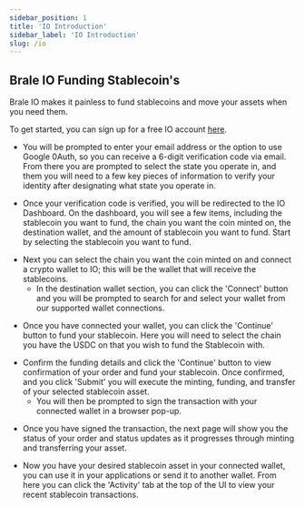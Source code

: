 ```yaml
---
sidebar_position: 1
title: 'IO Introduction'
sidebar_label: 'IO Introduction'
slug: /io
---
```


## Brale IO Funding Stablecoin's

<p class="intro-subheading">
  Brale IO makes it painless to fund stablecoins and move your assets when you need them.
</p>

To get started, you can sign up for a free IO account [here](https://app.brale.io/signup).

- You will be prompted to enter your email address or the option to use Google 0Auth, so you can receive a 6-digit
  verification code via email. From there you are prompted to select the state you operate in, and them you will need to a few key
  pieces of information to verify your identity after designating what state you operate in.

<div style={{ display: 'flex', gap: '1rem', height: 'auto' }}>
  <InlineImage srcDark="/img/io/enter-verification-code.png" alt="Enter verification code" />

  <InlineImage srcDark="/img/io/state-selection.png" alt="State selection" />
</div>

- Once your verification code is verified, you will be redirected to the IO Dashboard. On the dashboard, you will see a
few items, including the stablecoin you want to fund, the chain you want the coin minted on, the destination wallet,
and the amount of stablecoin you want to fund. Start by selecting the stablecoin you want to fund.

<div style={{ display: 'flex', gap: '1rem', height: 'auto' }}>
  <InlineImage srcDark="/img/io/select-a-stablecoin.png" alt="Selecting an stablecoin" />

  <InlineImage srcDark="/img/io/select-a-chain.png" alti="Selecting a chain" />
</div>

- Next you can select the chain you want the coin minted on and connect a crypto wallet to IO; this will be the wallet
that will receive the stablecoins.
  - In the destination wallet section, you can click the 'Connect' button and you will be prompted to search for and
  select your wallet from our supported wallet connections.

<div style={{ display: 'flex', gap: '1rem', height: 'auto' }}>
  <InlineImage srcDark="/img/io/selected-chain.png" alt="Selected a chain" />

  <InlineImage srcDark="/img/io/connect-a-wallet.png" alt="Connect a wallet" />

  <InlineImage srcDark="/img/io/connected-wallet.png" alt="Connected wallet" />
</div>


- Once you have connected your wallet, you can click the 'Continue' button to fund your stablecoin. Here you will
need to select the chain you have the USDC on that you wish to fund the Stablecoin with.

<div style={{ display: 'flex', gap: '1rem', height: 'auto' }}>
  <InlineImage
    srcDark="/img/io/continue-funding-stablecoin.png"
    alt="Continue to fund your stablecoin"
  />

  <InlineImage
    srcDark="/img/io/funding-chain-selected.png"
    alt="Select a chain to fund your stablecoin"
  />

  <InlineImage srcDark="/img/io/confirm-stablecoin-order.png" alt="Confirm stablecoin funding details" />
</div>

- Confirm the funding details and click the 'Continue' button to view confirmation of your order and fund your
stablecoin. Once confirmed, and you click 'Submit' you will execute the minting, funding, and transfer of your
selected stablecoin asset.
  - You will then be prompted to sign the transaction with your connected wallet in a browser pop-up.

<InlineImage srcDark="/img/io/sign-transaction.png" alt="Sign transaction" />

- Once you have signed the transaction, the next page will show you the status of your order and status updates as it progresses
  through minting and transferring your asset.

<div style={{ display: 'flex', gap: '1rem', height: 'auto' }}>
  <InlineImage srcDark="/img/io/transaction-complete.png" alt="Order status" />

  <InlineImage srcDark="/img/io/activity-tab.png" alt="Activity tab" />
</div>


- Now you have your desired stablecoin asset in your connected wallet, you can use it in your applications or send it to another wallet.
  From here you can click the 'Activity' tab at the top of the UI to view your recent stablecoin transactions.

